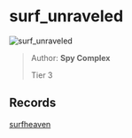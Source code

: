 
# surf_unraveled

![surf_unraveled](https://raw.githubusercontent.com/Sayt123/SurfMapPics/Maps-and-bonuses/csgo/surf_unraveled.jpg)

> Author: **Spy Complex**
>
> Tier 3

## Records

[surfheaven](https://surfheaven.eu/map/surf_unraveled)
